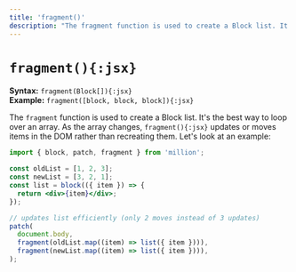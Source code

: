 ```yaml
---
title: 'fragment()'
description: "The fragment function is used to create a Block list. It's the best way to loop over an array."
---
```


# `fragment(){:jsx}`

**Syntax:** `fragment(Block[]){:jsx}`\
**Example:** `fragment([block, block, block]){:jsx}`

The `fragment` function is used to create a Block list. It's the best way to loop over an array. As the array changes, `fragment(){:jsx}` updates or moves items in the DOM rather than recreating them. Let's look at an example:

```jsx
import { block, patch, fragment } from 'million';

const oldList = [1, 2, 3];
const newList = [3, 2, 1];
const list = block(({ item }) => {
  return <div>{item}</div>;
});

// updates list efficiently (only 2 moves instead of 3 updates)
patch(
  document.body,
  fragment(oldList.map((item) => list({ item }))),
  fragment(newList.map((item) => list({ item }))),
);
```
